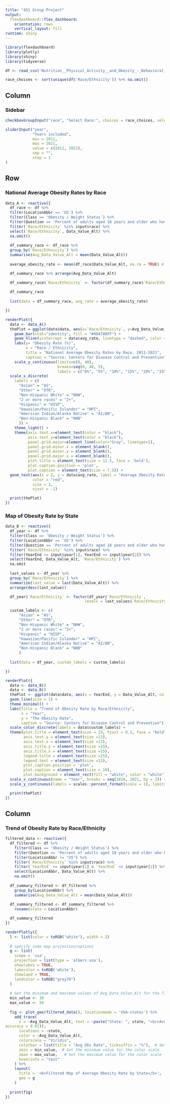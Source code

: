 ---
title: "451 Group Project"
output: 
  flexdashboard::flex_dashboard:
    orientation: rows
    vertical_layout: fill
runtime: shiny
---

```{r setup, include=FALSE}
library(flexdashboard)
library(plotly)
library(shiny)
library(tidyverse)

df <- read_csv('Nutrition__Physical_Activity__and_Obesity_-_Behavioral_Risk_Factor_Surveillance_System.csv')

race_choices <- sort(unique(df$'Race/Ethnicity')) %>% na.omit() 
```

Column {.sidebar}
-----------------------------------------------------------------------
### Sidebar

```{r}
checkboxGroupInput("race", "Select Race:", choices = race_choices, selected = race_choices)

sliderInput("year",
            "Years included",
            min = 2011,
            max = 2021,
            value = c(2011, 2021),
            sep = "",
            step = 1
)
```

Row {data-width=350}
-----------------------------------------------------------------------

### National Average Obesity Rates by Race
```{r}
data_A <- reactive({
  df_race <- df %>%
  filter(LocationAbbr == 'US') %>%
  filter(Class == 'Obesity / Weight Status') %>%
  filter(Question == 'Percent of adults aged 18 years and older who have obesity') %>%
  filter(`Race/Ethnicity` %in% input$race) %>%
  select(`Race/Ethnicity`, Data_Value_Alt) %>%
  na.omit()
  
  df_summary_race <- df_race %>%
  group_by(`Race/Ethnicity`) %>%
  summarise(Avg_Data_Value_Alt = mean(Data_Value_Alt))
  
  average_obesity_rate <- mean(df_race$Data_Value_Alt, na.rm = TRUE) # Calculate overall average

  df_summary_race %>% arrange(Avg_Data_Value_Alt)

  df_summary_race$`Race/Ethnicity` <- factor(df_summary_race$`Race/Ethnicity`, levels = c("Asian", "Other", "Non-Hispanic White", "2 or more races", "Hispanic", "Hawaiian/Pacific Islander", "American Indian/Alaska Native", "Non-Hispanic Black"))
  
  df_summary_race
  
  list(data = df_summary_race, avg_rate = average_obesity_rate)

})

renderPlot({
  data <- data_A()
  thePlot = ggplot(data$data, aes(x=`Race/Ethnicity`, y=Avg_Data_Value_Alt))  +
    geom_bar(stat="identity", fill = "#404788FF") +
    geom_hline(yintercept = data$avg_rate, linetype = "dashed", color = "red", size = 1) +
    labs(y= "Obesity Rate (%)",
         x = "Race / Ethnicity", 
         title = "National Average Obesity Rates by Race, 2011-2021",
         caption = "Source: Centers for Disease Control and Prevention") +
    scale_y_continuous(limits=c(0, 40),
                       breaks=seq(0, 40, 5),
                       labels = c("0%", "5%", "10%", "15%", "20%", "25%", "30%", "35%", "40%")) + 
  scale_x_discrete(
    labels = c(
      "Asian" = "AS",
      "Other" = "OTR", 
      "Non-Hispanic White" = "NHW",
      "2 or more races" = "2+",
      "Hispanic" = "HISP",
      "Hawaiian/Pacific Islander" = "HPI",
      "American Indian/Alaska Native" = "AI/AN",
      "Non-Hispanic Black" = "NHB"
      )) +
    theme_light() + 
    theme(axis.text.x=element_text(color = "black"),
          axis.text.y=element_text(color = "black"),
          panel.grid.major=element_line(color="Gray", linetype=1),
          panel.grid.minor.x = element_blank(),
          panel.grid.minor.y = element_blank(),
          panel.grid.major.x = element_blank(),         
          plot.title = element_text(size = 12.5, face = 'bold'),
          plot.caption.position = 'plot',
          plot.caption = element_text(size = 7.5)) +
  geom_text(aes(x = 2, y = data$avg_rate, label = "Average Obesity Rate"), 
            color = "red", 
            size = 3, 
            vjust = -1)

  print(thePlot)
})
```

### Map of Obesity Rate by State
```{r}
data_B <- reactive({
  df_year <- df %>% 
  filter(Class == 'Obesity / Weight Status') %>% 
  filter(LocationAbbr == 'US') %>%
  filter(Question == 'Percent of adults aged 18 years and older who have obesity') %>%
  filter(`Race/Ethnicity` %in% input$race) %>%
  filter(YearEnd >= input$year[1], YearEnd <= input$year[2]) %>%
  select(YearEnd, Data_Value_Alt, `Race/Ethnicity`) %>%
  na.omit
  
  last_values <- df_year %>%
  group_by(`Race/Ethnicity`) %>%
  summarize(last_value = last(Data_Value_Alt)) %>%
  arrange(desc(last_value))

  df_year$`Race/Ethnicity` <- factor(df_year$`Race/Ethnicity`, 
                                   levels = last_values$`Race/Ethnicity`)

  custom_labels <- c(
      "Asian" = "AS",
      "Other" = "OTR", 
      "Non-Hispanic White" = "NHW",
      "2 or more races" = "2+",
      "Hispanic" = "HISP",
      "Hawaiian/Pacific Islander" = "HPI",
      "American Indian/Alaska Native" = "AI/AN",
      "Non-Hispanic Black" = "NHB"
      )
  
  list(data = df_year, custom_labels = custom_labels)

})

renderPlot({
  data <- data_B()
  data <- data_B()
  thePlot <- ggplot(data$data, aes(x = YearEnd, y = Data_Value_Alt, color = `Race/Ethnicity`)) +
  geom_line(size = 1) +
  theme_minimal() +
  labs(title = "Trend of Obesity Rate by Race/Ethnicity",
       x = "Year",
       y = "The Obesity Rate",
       caption = "Source: Centers for Disease Control and Prevention") +
  scale_color_discrete(labels = data$custom_labels) +
  theme(plot.title = element_text(size = 19, hjust = 0.2, face = "bold"),
        axis.text.y = element_text(size =13),
        axis.text.x = element_text(size =13),
        axis.title.y = element_text(size =15),
        axis.title.x = element_text(size =15),
        legend.title = element_text(size =15),
        legend.text = element_text(size =13),
        plot.caption.position = 'plot',
        plot.caption = element_text(size = 10),
        plot.background = element_rect(fill = "white", color = "white")) +
  scale_x_continuous(name = "Year", breaks = seq(2010, 2021, by = 2)) +
  scale_y_continuous(labels = scales::percent_format(scale = 1), limits = c(0, NA))

  print(thePlot)
})
```

Column {data-width=350}
-----------------------------------------------------------------------

### Trend of Obesity Rate by Race/Ethnicity

```{r}
filtered_data <- reactive({
  df_filtered <- df %>%
    filter(Class == 'Obesity / Weight Status') %>%
    filter(Question == 'Percent of adults aged 18 years and older who have obesity') %>%
    filter(LocationAbbr != "US") %>%
    filter(`Race/Ethnicity` %in% input$race) %>%
    filter(`YearEnd` >= input$year[1] & `YearEnd` <= input$year[2]) %>%
    select(LocationAbbr, Data_Value_Alt) %>%
    na.omit()
  
  df_summary_filtered <- df_filtered %>%
    group_by(LocationAbbr) %>%
    summarise(Avg_Data_Value_Alt = mean(Data_Value_Alt))
  
  df_summary_filtered <- df_summary_filtered %>%
    rename(state = LocationAbbr)

  df_summary_filtered
})

renderPlotly({
  l <- list(color = toRGB("white"), width = 2)
  
  # specify some map projection/options
  g <- list(
    scope = 'usa',
    projection = list(type = 'albers usa'),
    showlakes = TRUE,
    lakecolor = toRGB('white'),
    showland = TRUE,
    landcolor = toRGB("grey70")
  )
  
  # Get the minimum and maximum values of Avg_Data_Value_Alt for the fixed color scale
  min_value <- 10
  max_value <- 50
  
  fig <- plot_geo(filtered_data(), locationmode = 'USA-states') %>%
    add_trace(
      z = ~Avg_Data_Value_Alt, text = ~paste("State: ", state, "<br>Avg Obs Rate: ", scales::percent(Avg_Data_Value_Alt, scale = 1.0, suffix = "%", 
accuracy = 0.01)),
      locations = ~state,
      color = ~Avg_Data_Value_Alt,
      colorscale = "Viridis", 
      colorbar = list(title = "Avg Obs Rate", ticksuffix = "%"),  # Set the desired color scale
      zmin = min_value,  # Set the minimum value for the color scale
      zmax = max_value,   # Set the maximum value for the color scale
      hoverinfo = "text"
    ) %>%
    layout(
      title = '<b>Filtered Map of Average Obesity Rate by State</b>',
      geo = g
    ) 
  
  print(fig)
})

```

